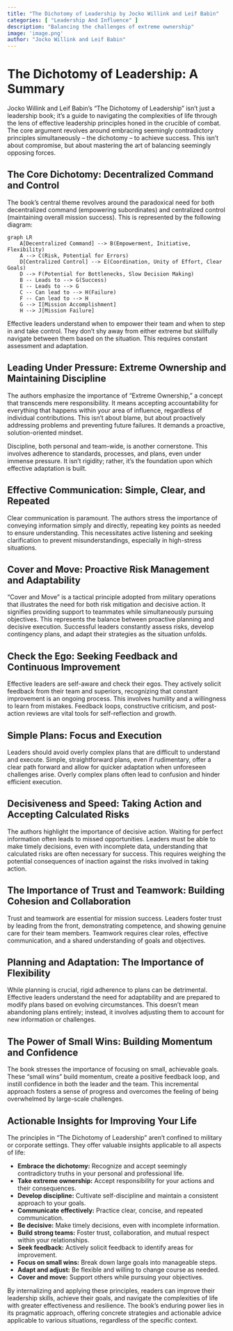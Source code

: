 ```yaml
---
title: "The Dichotomy of Leadership by Jocko Willink and Leif Babin"
categories: [ "Leadership And Influence" ]
description: "Balancing the challenges of extreme ownership"
image: 'image.png'
author: "Jocko Willink and Leif Babin"
---
```

# The Dichotomy of Leadership: A Summary

Jocko Willink and Leif Babin's "The Dichotomy of Leadership" isn't just a leadership book; it's a guide to navigating the complexities of life through the lens of effective leadership principles honed in the crucible of combat.  The core argument revolves around embracing seemingly contradictory principles simultaneously – the dichotomy – to achieve success.  This isn't about compromise, but about mastering the art of balancing seemingly opposing forces.

##  The Core Dichotomy:  Decentralized Command and Control

The book's central theme revolves around the paradoxical need for both decentralized command (empowering subordinates) and centralized control (maintaining overall mission success). This is represented by the following diagram:


```mermaid
graph LR
    A[Decentralized Command] --> B(Empowerment, Initiative, Flexibility)
    A --> C(Risk, Potential for Errors)
    D[Centralized Control] --> E(Coordination, Unity of Effort, Clear Goals)
    D --> F(Potential for Bottlenecks, Slow Decision Making)
    B -- Leads to --> G(Success)
    E -- Leads to --> G
    C -- Can lead to --> H(Failure)
    F -- Can lead to --> H
    G --> I[Mission Accomplishment]
    H --> J[Mission Failure]

```

Effective leaders understand when to empower their team and when to step in and take control. They don't shy away from either extreme but skillfully navigate between them based on the situation.  This requires constant assessment and adaptation.

##  Leading Under Pressure:  Extreme Ownership and Maintaining Discipline

The authors emphasize the importance of "Extreme Ownership," a concept that transcends mere responsibility. It means accepting accountability for everything that happens within your area of influence, regardless of individual contributions.  This isn't about blame, but about proactively addressing problems and preventing future failures.  It demands a proactive, solution-oriented mindset.

Discipline, both personal and team-wide, is another cornerstone.  This involves adherence to standards, processes, and plans, even under immense pressure.  It isn't rigidity; rather, it's the foundation upon which effective adaptation is built.


##  Effective Communication:  Simple, Clear, and Repeated

Clear communication is paramount.  The authors stress the importance of conveying information simply and directly, repeating key points as needed to ensure understanding. This necessitates active listening and seeking clarification to prevent misunderstandings, especially in high-stress situations.


##  Cover and Move:  Proactive Risk Management and Adaptability

"Cover and Move" is a tactical principle adopted from military operations that illustrates the need for both risk mitigation and decisive action.  It signifies providing support to teammates while simultaneously pursuing objectives.  This represents the balance between proactive planning and decisive execution.  Successful leaders constantly assess risks, develop contingency plans, and adapt their strategies as the situation unfolds.

##  Check the Ego:  Seeking Feedback and Continuous Improvement

Effective leaders are self-aware and check their egos. They actively solicit feedback from their team and superiors, recognizing that constant improvement is an ongoing process. This involves humility and a willingness to learn from mistakes.  Feedback loops, constructive criticism, and post-action reviews are vital tools for self-reflection and growth.


##  Simple Plans:  Focus and Execution

Leaders should avoid overly complex plans that are difficult to understand and execute.  Simple, straightforward plans, even if rudimentary, offer a clear path forward and allow for quicker adaptation when unforeseen challenges arise. Overly complex plans often lead to confusion and hinder efficient execution.


##  Decisiveness and Speed:  Taking Action and Accepting Calculated Risks

The authors highlight the importance of decisive action. Waiting for perfect information often leads to missed opportunities.  Leaders must be able to make timely decisions, even with incomplete data, understanding that calculated risks are often necessary for success.  This requires weighing the potential consequences of inaction against the risks involved in taking action.

##  The Importance of Trust and Teamwork:  Building Cohesion and Collaboration

Trust and teamwork are essential for mission success.  Leaders foster trust by leading from the front, demonstrating competence, and showing genuine care for their team members. Teamwork requires clear roles, effective communication, and a shared understanding of goals and objectives.


##  Planning and Adaptation:  The Importance of Flexibility

While planning is crucial, rigid adherence to plans can be detrimental. Effective leaders understand the need for adaptability and are prepared to modify plans based on evolving circumstances. This doesn't mean abandoning plans entirely; instead, it involves adjusting them to account for new information or challenges.

##  The Power of Small Wins:  Building Momentum and Confidence

The book stresses the importance of focusing on small, achievable goals.  These "small wins" build momentum, create a positive feedback loop, and instill confidence in both the leader and the team.  This incremental approach fosters a sense of progress and overcomes the feeling of being overwhelmed by large-scale challenges.


## Actionable Insights for Improving Your Life

The principles in "The Dichotomy of Leadership" aren't confined to military or corporate settings.  They offer valuable insights applicable to all aspects of life:

* **Embrace the dichotomy:** Recognize and accept seemingly contradictory truths in your personal and professional life.
* **Take extreme ownership:** Accept responsibility for your actions and their consequences.
* **Develop discipline:** Cultivate self-discipline and maintain a consistent approach to your goals.
* **Communicate effectively:** Practice clear, concise, and repeated communication.
* **Be decisive:** Make timely decisions, even with incomplete information.
* **Build strong teams:** Foster trust, collaboration, and mutual respect within your relationships.
* **Seek feedback:** Actively solicit feedback to identify areas for improvement.
* **Focus on small wins:** Break down large goals into manageable steps.
* **Adapt and adjust:** Be flexible and willing to change course as needed.
* **Cover and move:** Support others while pursuing your objectives.

By internalizing and applying these principles, readers can improve their leadership skills, achieve their goals, and navigate the complexities of life with greater effectiveness and resilience.  The book's enduring power lies in its pragmatic approach, offering concrete strategies and actionable advice applicable to various situations, regardless of the specific context.

